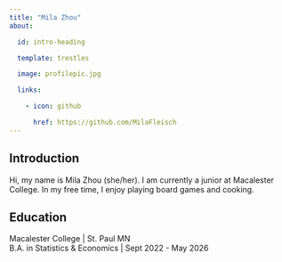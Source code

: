 ```yaml
---
title: "Mila Zhou"
about:

  id: intro-heading

  template: trestles

  image: profilepic.jpg

  links:

    - icon: github

      href: https://github.com/MilaFleisch
---
```


## Introduction

Hi, my name is Mila Zhou (she/her). I am currently a junior at Macalester College. In my free time, I enjoy playing board games and cooking.

## Education

Macalester College | St. Paul MN <br>
B.A. in Statistics & Economics | Sept 2022 - May 2026




